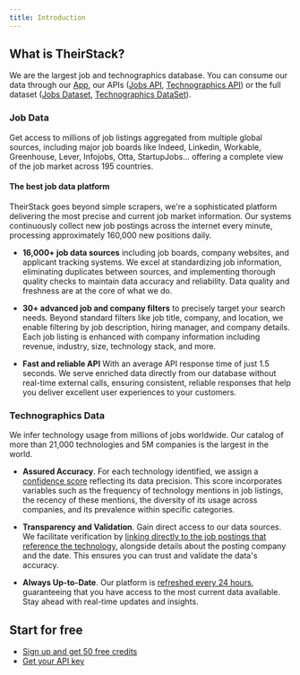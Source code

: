 ```yaml
---
title: Introduction
---
```


## What is TheirStack?

We are the largest job and technographics database. You can consume our data through our [App](https://app.theirstack.com), our APIs ([Jobs API](https://theirstack.com/en/job-posting-api), [Technographics API](https://theirstack.com/en/technographics-api)) or the full dataset ([Jobs Dataset](https://theirstack.com/en/jobs-dataset), [Technographics DataSet](https://theirstack.com/en/technographics-dataset)).

### Job Data

Get access to millions of job listings aggregated from multiple global sources, including major job boards like Indeed, Linkedin, Workable, Greenhouse, Lever, Infojobs, Otta, StartupJobs... offering a complete view of the job market across 195 countries.

#### The best job data platform

TheirStack goes beyond simple scrapers, we're a sophisticated platform delivering the most precise and current job market information. Our systems continuously collect new job postings across the internet every minute, processing approximately 160,000 new positions daily.

- **16,000+ job data sources** including job boards, company websites, and applicant tracking systems. We excel at standardizing job information, eliminating duplicates between sources, and implementing thorough quality checks to maintain data accuracy and reliability. Data quality and freshness are at the core of what we do.

- **30+ advanced job and company filters** to precisely target your search needs. Beyond standard filters like job title, company, and location, we enable filtering by job description, hiring manager, and company details. Each job listing is enhanced with company information including revenue, industry, size, technology stack, and more.

- **Fast and reliable API** With an average API response time of just 1.5 seconds. We serve enriched data directly from our database without real-time external calls, ensuring consistent, reliable responses that help you deliver excellent user experiences to your customers.


### Technographics Data

We infer technology usage from millions of jobs worldwide. Our catalog of more than 21,000 technologies and 5M companies is the largest in the world.

- **Assured Accuracy**. For each technology identified, we assign a [confidence score](/how-we-calculate-our-confidence-score) reflecting its data precision. This score incorporates variables such as the frequency of technology mentions in job listings, the recency of these mentions, the diversity of its usage across companies, and its prevalence within specific categories.

- **Transparency and Validation**. Gain direct access to our data sources. We facilitate verification by [linking directly to the job postings that reference the technology](/how-we-source-tech-stack-data), alongside details about the posting company and the date. This ensures you can trust and validate the data's accuracy.

- **Always Up-to-Date**. Our platform is [refreshed every 24 hours](/data-freshness), guaranteeing that you have access to the most current data available. Stay ahead with real-time updates and insights.

## Start for free

-   [Sign up and get 50 free credits](https://app.theirstack.com/signup)
-   [Get your API key](https://app.theirstack.com/settings/api-key)